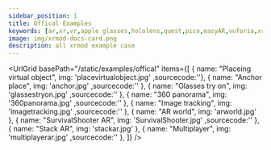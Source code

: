 ```yaml
---
sidebar_position: 1
title: Offical Examples
keywords: [ar,xr,vr,apple glasses,hololens,quest,pico,easyAR,vuforia,xrmod,mod,doc,XR,facebook,meta,unity]
image: img/xrmod-docs-card.png
description: all xrmod example case
---
```





<UrlGrid
  basePath="/static/examples/offical"
  items={[
    { name: "Placeing virtual object", img: 'placevirtualobject.jpg' ,sourcecode:''},
    { name: "Anchor place", img: 'anchor.jpg' ,sourcecode:'' },
    { name: "Glasses try on", img: 'glassestryon.jpg' ,sourcecode:'' },
    { name: "360 panorama", img: '360panorama.jpg' ,sourcecode:'' },
    { name: "Image tracking", img: 'imagetracking.jpg' ,sourcecode:'' },
    { name: "AR world", img: 'arworld.jpg' },
    { name: "SurvivalShooter AR", img: 'SurvivalShooter.jpg' ,sourcecode:'' },
    { name: "Stack AR", img: 'stackar.jpg' },
    { name: "Multiplayer", img: 'multiplayerar.jpg' ,sourcecode:'' },
  ]}
/>